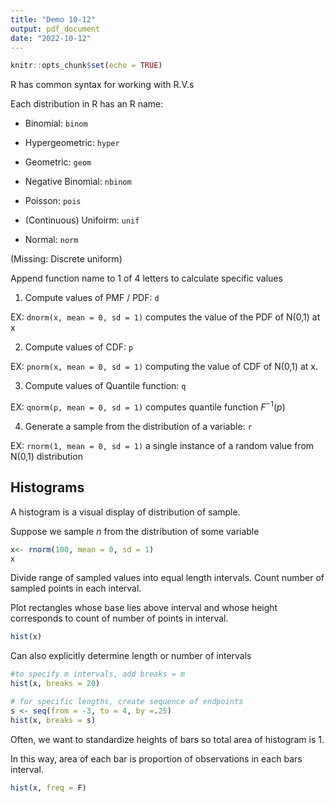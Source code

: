 ```yaml
---
title: "Demo 10-12"
output: pdf_document
date: "2022-10-12"
---
```


```r
knitr::opts_chunk$set(echo = TRUE)
```


R has common syntax for working with R.V.s

Each distribution in R has an R name:

- Binomial: `binom`

- Hypergeometric: `hyper`

- Geometric: `geom`

- Negative Binomial: `nbinom`

- Poisson: `pois`

- (Continuous) Unifoirm: `unif`

- Normal: `norm`

(Missing: Discrete uniform)

Append function name to 1 of 4 letters to calculate specific values

1. Compute values of PMF / PDF: `d`

EX: `dnorm(x, mean = 0, sd = 1)` computes the value of the PDF of N(0,1) at x

2. Compute values of CDF: `p`

EX: `pnorm(x, mean = 0, sd = 1)` computing the value of CDF of N(0,1) at x.

3. Compute values of Quantile function: `q`

EX: `qnorm(p, mean = 0, sd = 1)` computes quantile function $F^{-1}(p)$

4. Generate a sample from the distribution of a variable: `r`

EX: `rnorm(1, mean = 0, sd = 1)` a single instance of a random value from N(0,1) distribution


## Histograms

A histogram is a visual display of distribution of sample.

Suppose we sample $n$ from the distribution of some variable

```r
x<- rnorm(100, mean = 0, sd = 1)
x
```

Divide range of sampled values into equal length intervals. Count number of sampled points in each interval.

Plot rectangles whose base lies above interval and whose height corresponds to count of number of points in interval.

```r
hist(x)
```


Can also explicitly determine length or number of intervals

```r
#to specify m intervals, add breaks = m
hist(x, breaks = 20)
```

```r
# for specific lengths, create sequence of endpoints
s <- seq(from = -3, to = 4, by =.25)
hist(x, breaks = s)
```

Often, we want to standardize heights of bars so total area of histogram is 1.

In this way, area of each bar is proportion of observations in each bars interval.

```r
hist(x, freq = F)
```






